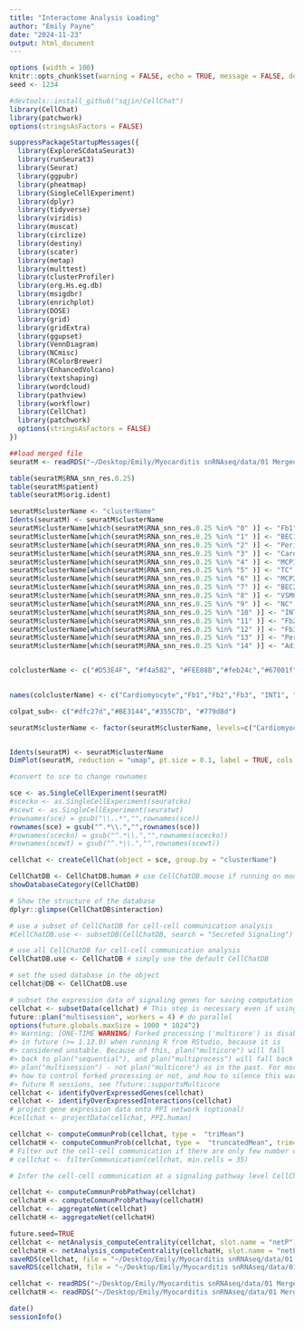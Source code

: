 ```yaml
---
title: "Interactome Analysis Loading"
author: "Emily Payne"
date: "2024-11-23"
output: html_document
---
```



```r

options (width = 100)
knitr::opts_chunk$set(warning = FALSE, echo = TRUE, message = FALSE, dev = c("png", "pdf"))
seed <- 1234

```


```r

#devtools::install_github("sqjin/CellChat")
library(CellChat)
library(patchwork)
options(stringsAsFactors = FALSE)

suppressPackageStartupMessages({
  library(ExploreSCdataSeurat3)
  library(runSeurat3)
  library(Seurat)
  library(ggpubr)
  library(pheatmap)
  library(SingleCellExperiment)
  library(dplyr)
  library(tidyverse)
  library(viridis)
  library(muscat)
  library(circlize)
  library(destiny)
  library(scater)
  library(metap)
  library(multtest)
  library(clusterProfiler)
  library(org.Hs.eg.db)
  library(msigdbr)
  library(enrichplot)
  library(DOSE)
  library(grid)
  library(gridExtra)
  library(ggupset)
  library(VennDiagram)
  library(NCmisc)
  library(RColorBrewer)
  library(EnhancedVolcano)
  library(textshaping)
  library(wordcloud)
  library(pathview)
  library(workflowr)
  library(CellChat)
  library(patchwork)
  options(stringsAsFactors = FALSE)
})


```

```r
##load merged file 
seuratM <- readRDS("~/Desktop/Emily/Myocarditis snRNAseq/data/01 Merged Seurat files/Myocarditis_allfiltered_V3_15.11.2024.rds")

table(seuratM$RNA_snn_res.0.25)
table(seuratM$patient)
table(seuratM$orig.ident)

```

```r

seuratM$clusterName <- "clusterName"
Idents(seuratM) <- seuratM$clusterName
seuratM$clusterName[which(seuratM$RNA_snn_res.0.25 %in% "0" )] <- "Fb1"
seuratM$clusterName[which(seuratM$RNA_snn_res.0.25 %in% "1" )] <- "BEC1"
seuratM$clusterName[which(seuratM$RNA_snn_res.0.25 %in% "2" )] <- "PeriFb1"
seuratM$clusterName[which(seuratM$RNA_snn_res.0.25 %in% "3" )] <- "Cardiomyocyte"
seuratM$clusterName[which(seuratM$RNA_snn_res.0.25 %in% "4" )] <- "MCP1"
seuratM$clusterName[which(seuratM$RNA_snn_res.0.25 %in% "5" )] <- "TC"
seuratM$clusterName[which(seuratM$RNA_snn_res.0.25 %in% "6" )] <- "MCP2"
seuratM$clusterName[which(seuratM$RNA_snn_res.0.25 %in% "7" )] <- "BEC2"
seuratM$clusterName[which(seuratM$RNA_snn_res.0.25 %in% "8" )] <- "VSMC"
seuratM$clusterName[which(seuratM$RNA_snn_res.0.25 %in% "9" )] <- "NC"
seuratM$clusterName[which(seuratM$RNA_snn_res.0.25 %in% "10" )] <- "INT1"
seuratM$clusterName[which(seuratM$RNA_snn_res.0.25 %in% "11" )] <- "Fb2"
seuratM$clusterName[which(seuratM$RNA_snn_res.0.25 %in% "12" )] <- "Fb3"
seuratM$clusterName[which(seuratM$RNA_snn_res.0.25 %in% "13" )] <- "PeriFb2"
seuratM$clusterName[which(seuratM$RNA_snn_res.0.25 %in% "14" )] <- "AdipoC"


colclusterName <- c("#D53E4F", "#f4a582", "#FEE08B","#feb24c","#67001f", "#01665e","#66C2A5","#c7eae5","#BEAED4", "#355C7D","#3288BD","#8c510a" ,"#fde0dd","#B45B5C","#dd1c77")

                    
names(colclusterName) <- c("Cardiomyocyte","Fb1","Fb2","Fb3", "INT1", "PeriFb1", "PeriFb2", "VSMC","NC", "BEC1","BEC2", "AdipoC", "MCP1","MCP2","TC")

colpat_sub<- c("#dfc27d","#BE3144","#355C7D", "#779d8d")

seuratM$clusterName <- factor(seuratM$clusterName, levels=c("Cardiomyocyte", "Fb1", "Fb2", "Fb3", "INT1","PeriFb1", "PeriFb2", "VSMC", "NC", "BEC1", "BEC2", "AdipoC", "MCP1", "MCP2", "TC"))


Idents(seuratM) <- seuratM$clusterName
DimPlot(seuratM, reduction = "umap", pt.size = 0.1, label = TRUE, cols = colclusterName)

```


```r
#convert to sce to change rownames

sce <- as.SingleCellExperiment(seuratM)
#scecko <- as.SingleCellExperiment(seuratcko)
#scewt <- as.SingleCellExperiment(seuratwt)
#rownames(sce) = gsub("\\..*","",rownames(sce))
rownames(sce) = gsub("^.*\\.","",rownames(sce))
#rownames(scecko) = gsub("^.*\\.","",rownames(scecko))
#rownames(scewt) = gsub("^.*\\.","",rownames(scewt))

cellchat <- createCellChat(object = sce, group.by = "clusterName")

CellChatDB <- CellChatDB.human # use CellChatDB.mouse if running on mouse data
showDatabaseCategory(CellChatDB)

# Show the structure of the database
dplyr::glimpse(CellChatDB$interaction)

# use a subset of CellChatDB for cell-cell communication analysis
#CellChatDB.use <- subsetDB(CellChatDB, search = "Secreted Signaling") # use Secreted Signaling

# use all CellChatDB for cell-cell communication analysis
CellChatDB.use <- CellChatDB # simply use the default CellChatDB

# set the used database in the object
cellchat@DB <- CellChatDB.use

```


```r
# subset the expression data of signaling genes for saving computation cost
cellchat <- subsetData(cellchat) # This step is necessary even if using the whole database
future::plan("multisession", workers = 4) # do parallel
options(future.globals.maxSize = 1000 * 1024^2)
#> Warning: [ONE-TIME WARNING] Forked processing ('multicore') is disabled
#> in future (>= 1.13.0) when running R from RStudio, because it is
#> considered unstable. Because of this, plan("multicore") will fall
#> back to plan("sequential"), and plan("multiprocess") will fall back to
#> plan("multisession") - not plan("multicore") as in the past. For more details,
#> how to control forked processing or not, and how to silence this warning in
#> future R sessions, see ?future::supportsMulticore
cellchat <- identifyOverExpressedGenes(cellchat)
cellchat <- identifyOverExpressedInteractions(cellchat)
# project gene expression data onto PPI network (optional)
#cellchat <- projectData(cellchat, PPI.human)
```


```r
cellchat <- computeCommunProb(cellchat, type =  "triMean")
cellchatH <- computeCommunProb(cellchat, type =  "truncatedMean", trim= 0.1) #set truncated mean to 10% - average gene expression is zero if less than 10% of cell in one group express gene (default is 25%)
# Filter out the cell-cell communication if there are only few number of cells in certain cell groups
# cellchat <- filterCommunication(cellchat, min.cells = 35)

```


```r

# Infer the cell-cell communication at a signaling pathway level CellChat computes the communication probability on signaling pathway level by summarizing the communication probabilities of all ligands-receptors interactions associated with each signaling pathway.

cellchat <- computeCommunProbPathway(cellchat)
cellchatH <- computeCommunProbPathway(cellchatH)
cellchat <- aggregateNet(cellchat)
cellchatH <- aggregateNet(cellchatH)

```


```r

future.seed=TRUE
cellchat <- netAnalysis_computeCentrality(cellchat, slot.name = "netP") # the slot 'netP' means the inferred intercellular communication network of signaling pathways
cellchatH <- netAnalysis_computeCentrality(cellchatH, slot.name = "netP") # the slot 'netP' means the inferred intercellular communication network of signaling pathways
saveRDS(cellchat, file = "~/Desktop/Emily/Myocarditis snRNAseq/data/01 Merged Seurat files/cellchat.rds")
saveRDS(cellchatH, file = "~/Desktop/Emily/Myocarditis snRNAseq/data/01 Merged Seurat files/_cellchatH.rds")

```


```r

cellchat <- readRDS("~/Desktop/Emily/Myocarditis snRNAseq/data/01 Merged Seurat files/cellchat.rds")
cellchatH <- readRDS("~/Desktop/Emily/Myocarditis snRNAseq/data/01 Merged Seurat files/cellchat.rds")


```



```r


date()
sessionInfo()

```

